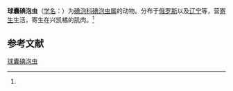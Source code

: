 {{Speciesbox
| name = 球囊碘泡虫
| status = 
| status_system = 
| image = 
| genus = Myxobolus
| species = sphaerocapsularis
| authority = (Schulman, 1962)<ref name='id9584'>{{cite web| url =http://www.bioinfo.cn/db05/BjdwSpecies.php?action=view&id=9584| title =球囊碘泡虫| work =《中国动物物种编目数据库》| publisher =中国科学院微生物研究所| author =中国科学院动物研究所| accessdate =2009-04-16| deadurl =yes| archiveurl =https://web.archive.org/web/20160305002055/http://www.bioinfo.cn/db05/BjdwSpecies.php?action=view&id=9584| archivedate =2016-03-05}}</ref>
}}

'''球囊碘泡虫'''（[[学名|学名]]：{{lang|la|''Myxobolus sphaerocapsularis''}}）为[[碘泡科|碘泡科]][[碘泡虫属|碘泡虫属]]的动物。分布于[[俄罗斯|俄罗斯]]以及[[辽宁|辽宁]]等，营[[寄生|寄生]]生活，寄生在兴凯橘的肌肉。<ref name='id9584'/>

== 参考文献 ==
{{reflist}}

{{Wikispecies|Myxobolus sphaerocapsularis}}

[[Category:碘泡虫属|球囊碘泡虫]]


{{Cnidarian-stub}}